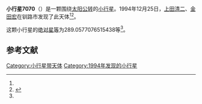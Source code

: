 {{Infobox planet
| bgcolour = #FFFFC0
| name = 7070
| symbol = 
| image = 
| caption = 
| discovery = yes
| discovery_ref = 
| discoverer = [[上田清二|上田清二]]、[[金田宏|金田宏]]
| discovery_site = [[钏路市|钏路市]] 
| discovered = 1994年12月25日
| designations = yes
| mp_name = 
| named_after = 
| alt_names = 1994 YO2/ 1990 QV / 1990 SK20 / 1990 SY16 / 1992 EP3
| mp_category = [[主带小行星|主带小行星]]
| orbit_ref = <ref name="a">[http://ssd.jpl.nasa.gov/sbdb.cgi?sstr=7070 7070] {{Wayback|url=http://ssd.jpl.nasa.gov/sbdb.cgi?sstr=7070 |date=20201124023021 }}，小行星數據庫瀏覽器（JPL Small-Body Database Browser）－[[美国国家航空航天局|美国国家航空航天局]]喷气推进实验室</ref>
| epoch = 2456400.5 (2013年4月18日更新)
| aphelion = {{convert|2.577752437800982|AU|km|3|abbr=on|lk=out}}
| perihelion = {{convert|1.91913971879735|AU|km|3|abbr=on}}
| semimajor = {{convert|2.248446078299166|AU|km|3|abbr=on}}
| eccentricity = 0.146459532
| period = 1231.465196 [[日|日]]<br />3.37[[儒略年|儒略年]]
| avg_speed = 
| inclination = 6.991495720831853
| asc_node = 127.9613415730405
| mean_anomaly = 
| arg_peri = 289.0577076515438
| satellites = 
| physical_characteristics = yes
| dimensions = 
| mass = 
| density = 
| surface_grav = 
| escape_velocity = 
| sidereal_day = 
| axial_tilt = 
| pole_ecliptic_lat = 
| pole_ecliptic_lon = 
| albedo = 
| temperatures= 
| temp_name1 = 
| mean_temp_1 = 
| max_temp_1 = 
| temp_name2 = 
| max_temp_2 = 
| spectral_type = 
| abs_magnitude = 289.0577076515438
}}

'''小行星7070'''（{{lang-en|7070}}）是一颗围绕[[太阳|太阳]][[公转|公转]]的[[小行星|小行星]]。1994年12月25日，[[上田清二|上田清二]]、[[金田宏|金田宏]]在钏路市发现了此天体<ref name="a" /><ref>{{cite news|title=小行星列表|url=http://cfa-www.harvard.edu/iau/lists/NumberedMPs.txt|accessdate=2013-07-08|newspaper=哈佛大学|archive-date=2008-05-17|archive-url=https://web.archive.org/web/20080517010638/http://cfa-www.harvard.edu/iau/lists/NumberedMPs.txt|dead-url=no}}</ref>。

这颗小行星的[[绝对星等|绝对星等]]为289.0577076515438等<ref name="a" />。

==参考文献==
{{reflist}}
{{Minor Planet Number|[[小行星7069|小行星7069]]|[[小行星7071|小行星7071]]}}

{{小天体}}

[[Category:小行星带天体|Category:小行星带天体]]
[[Category:1994年发现的小行星|Category:1994年发现的小行星]]

{{asteroid-stub}}